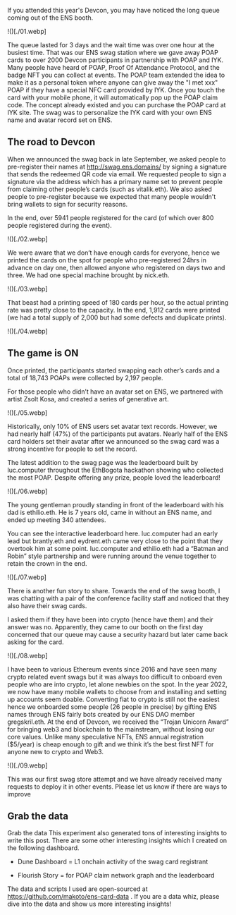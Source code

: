 
If you attended this year's Devcon, you may have noticed the long queue coming out of the ENS booth.

!()[./01.webp]

The queue lasted for 3 days and the wait time was over one hour at the busiest time. That was our ENS swag station where we gave away POAP cards to over 2000 Devcon participants in partnership with POAP and IYK. Many people have heard of POAP, Proof Of Attendance Protocol, and the badge NFT you can collect at events. The POAP team extended the idea to make it as a personal token where anyone can give away the "I met xxx" POAP if they have a special NFC card provided by IYK. Once you touch the card with your mobile phone, it will automatically pop up the POAP claim code. The concept already existed and you can purchase the POAP card at IYK site. The swag was to personalize the IYK card with your own ENS name and avatar record set on ENS.

## The road to Devcon

When we announced the swag back in late September, we asked people to pre-register their names at http://swag.ens.domains/ by signing a signature that sends the redeemed QR code via email. We requested people to sign a signature via the address which has a primary name set to prevent people from claiming other people’s cards (such as vitalik.eth). We also asked people to pre-register because we expected that many people wouldn't bring wallets to sign for security reasons.

In the end, over 5941 people registered for the card (of which over 800 people registered during the event).

!()[./02.webp]

We were aware that we don’t have enough cards for everyone, hence we printed the cards on the spot for people who pre-registered 24hrs in advance on day one, then allowed anyone who registered on days two and three. We had one special machine brought by nick.eth.

!()[./03.webp]

That beast had a printing speed of 180 cards per hour, so the actual printing rate was pretty close to the capacity. In the end, 1,912 cards were printed (we had a total supply of 2,000 but had some defects and duplicate prints).

!()[./04.webp]

## The game is ON

Once printed, the participants started swapping each other’s cards and a total of 18,743 POAPs were collected by 2,197 people.

For those people who didn’t have an avatar set on ENS, we partnered with artist Zsolt Kosa, and created a series of generative art.

!()[./05.webp]

Historically, only 10% of ENS users set avatar text records. However, we had nearly half (47%) of the participants put avatars. Nearly half of the ENS card holders set their avatar after we announced so the swag card was a strong incentive for people to set the record.

The latest addition to the swag page was the leaderboard built by luc.computer throughout the EthBogota hackathon showing who collected the most POAP. Despite offering any prize, people loved the leaderboard!

!()[./06.webp]

The young gentleman proudly standing in front of the leaderboard with his dad is ethilio.eth. He is 7 years old, came in without an ENS name, and ended up meeting 340 attendees. 

You can see the interactive leaderboard here. luc.computer had an early lead but brantly.eth and eydrent.eth came very close to the point that they overtook him at some point. luc.computer and ethilio.eth had a “Batman and Robin” style partnership and were running around the venue together to retain the crown in the end.

!()[./07.webp]

There is another fun story to share. Towards the end of the swag booth, I was chatting with a pair of the conference facility staff and noticed that they also have their swag cards.

I asked them if they have been into crypto (hence have them) and their answer was no. Apparently, they came to our booth on the first day concerned that our queue may cause a security hazard but later came back asking for the card.

!()[./08.webp]

I have been to various Ethereum events since 2016 and have seen many crypto related event swags but it was always too difficult to onboard even people who are into crypto, let alone newbies on the spot. In the year 2022, we now have many mobile wallets to choose from and installing and setting up accounts seem doable. Converting fiat to crypto is still not the easiest hence we onboarded some people (26 people in precise) by gifting ENS names through ENS fairly bots created by our ENS DAO member gregskril.eth. At the end of Devcon, we received the “Trojan Unicorn Award” for bringing web3 and blockchain to the mainstream, without losing our core values. Unlike many speculative NFTs, ENS annual registration ($5/year) is cheap enough to gift and we think it’s the best first NFT for anyone new to crypto and Web3.

!()[./09.webp]

This was our first swag store attempt and we have already received many requests to deploy it in other events. Please let us know if there are ways to improve

## Grab the data

Grab the data
This experiment also generated tons of interesting insights to write this post. There are some other interesting insights which I created on the following dashboard.

- Dune Dashboard = L1 onchain activity of the swag card registrant

- Flourish Story = for POAP claim network graph and the leaderboard

The data and scripts I used are open-sourced at https://github.com/makoto/ens-card-data . If you are a data whiz, please dive into the data and show us more interesting insights!
